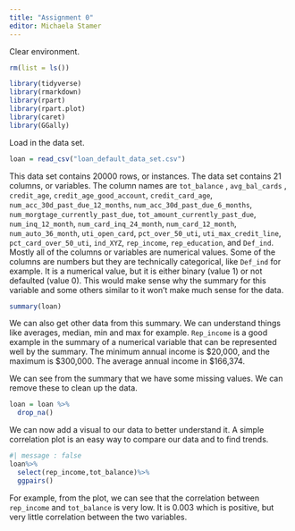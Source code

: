 ```yaml
---
title: "Assignment 0"
editor: Michaela Stamer
---
```


Clear environment.

```r
rm(list = ls())
```

```r
library(tidyverse)
library(rmarkdown)
library(rpart)
library(rpart.plot)
library(caret)
library(GGally)
```

Load in the data set.

```r
loan = read_csv("loan_default_data_set.csv")
```

This data set contains 20000 rows, or instances. The data set contains 21 columns, or variables. The column names are `tot_balance` , `avg_bal_cards` , `credit_age`, `credit_age_good_account`, `credit_card_age`, `num_acc_30d_past_due_12_months`, `num_acc_30d_past_due_6_months`, `num_morgtage_currently_past_due`, `tot_amount_currently_past_due`, `num_inq_12_month`, `num_card_inq_24_month`, `num_card_12_month`, `num_auto_36_month`, `uti_open_card`, `pct_over_50_uti`, `uti_max_credit_line`, `pct_card_over_50_uti`, `ind_XYZ`, `rep_income`, `rep_education`, and `Def_ind`. Mostly all of the columns or variables are numerical values. Some of the columns are numbers but they are technically categorical, like `Def_ind` for example. It is a numerical value, but it is either binary (value 1) or not defaulted (value 0). This would make sense why the summary for this variable and some others similar to it won't make much sense for the data.

```r
summary(loan)
```

We can also get other data from this summary. We can understand things like averages, median, min and max for example. `Rep_income` is a good example in the summary of a numerical variable that can be represented well by the summary. The minimum annual income is \$20,000, and the maximum is \$300,000. The average annual income in \$166,374.

We can see from the summary that we have some missing values. We can remove these to clean up the data.

```r
loan = loan %>%
  drop_na()
```

We can now add a visual to our data to better understand it. A simple correlation plot is an easy way to compare our data and to find trends.

```r
#| message : false
loan%>%
  select(rep_income,tot_balance)%>%
  ggpairs()
```

For example, from the plot, we can see that the correlation between `rep_income` and `tot_balance` is very low. It is 0.003 which is positive, but very little correlation between the two variables.
